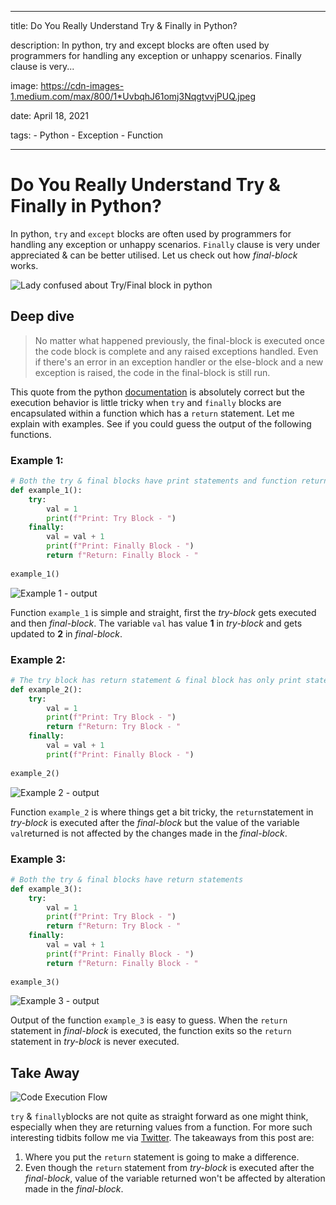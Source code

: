 ------------------------------------------------------------------------
title: Do You Really Understand Try & Finally in Python?

description: In python, try and except blocks are often used by programmers for
handling any exception or unhappy scenarios. Finally clause is very...

image: https://cdn-images-1.medium.com/max/800/1*UvbqhJ61omj3NqgtvvjPUQ.jpeg

date: April 18, 2021

tags:
	- Python
	- Exception
    - Function


------------------------------------------------------------------------

# Do You Really Understand Try & Finally in Python?

In python, `try` and `except` blocks are often used by programmers for handling any exception or unhappy scenarios. `Finally` clause is very under appreciated & can be better utilised. Let us check out how *final-block* works. 

![Lady confused about Try/Final block in python](https://cdn-images-1.medium.com/max/800/1*UvbqhJ61omj3NqgtvvjPUQ.jpeg)

## **Deep dive**

> No matter what happened previously, the final-block is executed once
> the code block is complete and any raised exceptions handled. Even if
> there's an error in an exception handler or the else-block and a new
> exception is raised, the code in the final-block is still run.

This quote from the python
[documentation](https://docs.python.org/2.5/whatsnew/pep-341.html) is absolutely correct but the execution behavior is
little tricky when `try` and
`finally` blocks are encapsulated within
a function which has a `return`
statement. Let me explain with examples. See if you could guess the
output of the following functions.

### Example 1: 

```python
# Both the try & final blocks have print statements and function returns value from final-block
def example_1():
    try:
        val = 1
        print(f"Print: Try Block - ")
    finally:
        val = val + 1
        print(f"Print: Finally Block - ")
        return f"Return: Finally Block - "
    
example_1()
```

![Example 1 - output](https://cdn-images-1.medium.com/max/800/1*IT65Lt1_FIKBxRuzXnXgnA.png)

Function `example_1` is simple and
straight, first the *try-block* gets executed and then *final-block*.
The variable `val` has value **1** in
*try-block* and gets updated to **2** in *final-block*.


### Example 2:

```python
# The try block has return statement & final block has only print statement
def example_2():
    try:
        val = 1
        print(f"Print: Try Block - ")
        return f"Return: Try Block - "
    finally:
        val = val + 1
        print(f"Print: Finally Block - ")
        
example_2()
```

![Example 2 - output](https://cdn-images-1.medium.com/max/800/1*sbi8YhzY3cIbC3g6-YMaBg.png)

Function `example_2` is where things get
a bit tricky, the `return`statement in
*try-block* is executed after the *final-block* but the value of the
variable `val`returned is not affected
by the changes made in the *final-block*.

### Example 3:

```python
# Both the try & final blocks have return statements
def example_3():
    try:
        val = 1
        print(f"Print: Try Block - ")
        return f"Return: Try Block - "
    finally:
        val = val + 1
        print(f"Print: Finally Block - ")
        return f"Return: Finally Block - "
    
example_3()
```

![Example 3 - output](https://cdn-images-1.medium.com/max/800/1*IT65Lt1_FIKBxRuzXnXgnA.png)

Output of the function `example_3` is
easy to guess. When the `return`
statement in *final-block* is executed, the function exits so the
`return` statement in *try-block* is
never executed.

## Take Away


![Code Execution Flow](https://cdn-images-1.medium.com/max/1200/1*T76_KalEnpWcITKquwzKpQ.png)

`try` & `finally`blocks are not quite as straight forward as one might
think, especially when they are returning values from a function. For
more such interesting tidbits follow me via
[Twitter](https://twitter.com/6aravind). The takeaways from this post are:

1.  Where you put the `return`
    statement is going to make a difference.
2.  Even though the `return` statement
    from *try-block* is executed after the *final-block*, value of the
    variable returned won't be affected by alteration made in the
    *final-block*.